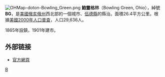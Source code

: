 {{coord|41|22|26|N|83|39|3|W|display=title}}
[[File:OHMap-doton-Bowling_Green.png|right]]
'''鮑靈格林'''（Bowling Green, Ohio），綽號'''BG'''，是[[美國|美國]][[俄亥俄州|俄亥俄州]]西北部的一個城市、[[伍德縣_(俄亥俄州)|伍德縣]]的縣治。面積26.4平方公里。根據[[美國2000年人口普查|美國2000年人口普查]]，人口29,636人。

1865年設鎮，1901年建市。

==外部链接==
* [http://www.bgohio.org/ 官方網頁] {{Wayback|url=http://www.bgohio.org/ |date=20210502120449 }}
{{Authority control}}
{{Ohio-stub}}
[[Category:俄亥俄州城市|B]]
